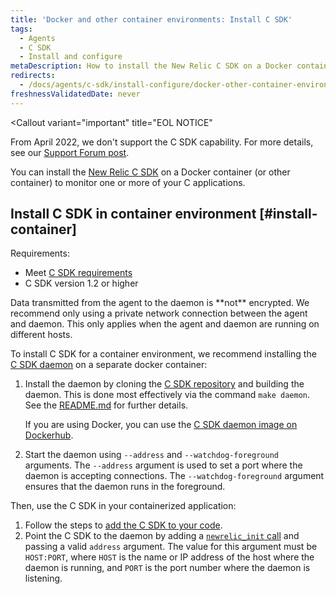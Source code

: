 ```yaml
---
title: 'Docker and other container environments: Install C SDK'
tags:
  - Agents
  - C SDK
  - Install and configure
metaDescription: How to install the New Relic C SDK on a Docker container (or other container) to monitor one or more of your C applications.
redirects:
  - /docs/agents/c-sdk/install-configure/docker-other-container-environments-install-c-sdk
freshnessValidatedDate: never
---
```


<Callout
  variant="important"
  title="EOL NOTICE"
>
  From April 2022, we don't support the C SDK capability. For more details, see our [Support Forum post](https://discuss.newrelic.com/t/q1-bulk-eol-announcement-fy23/181744).
</Callout>

You can install the [New Relic C SDK](/docs/agents/c-sdk/get-started/introduction-c-sdk) on a Docker container (or other container) to monitor one or more of your C applications.

## Install C SDK in container environment [#install-container]

Requirements:

* Meet [C SDK requirements](/docs/agents/c-sdk/get-started/c-sdk-compatibility-requirements)
* C SDK version 1.2 or higher

<Callout variant="caution">
  Data transmitted from the agent to the daemon is **not** encrypted. We recommend only using a private network connection between the agent and daemon. This only applies when the agent and daemon are running on different hosts.
</Callout>

To install C SDK for a container environment, we recommend installing the [C SDK daemon](/docs/agents/c-sdk/get-started/introduction-c-sdk#architecture) on a separate docker container:

1. Install the daemon by cloning the [C SDK repository](https://github.com/newrelic/c-sdk) and building the daemon. This is done most effectively via the command `make daemon`. See the [README.md](https://github.com/newrelic/c-sdk/blob/master/README.md#building-the-c-sdk) for further details.

   If you are using Docker, you can use the [C SDK daemon image on Dockerhub](https://hub.docker.com/r/newrelic/c-daemon).
2. Start the daemon using `--address` and `--watchdog-foreground` arguments. The `--address` argument is used to set a port where the daemon is accepting connections. The `--watchdog-foreground` argument ensures that the daemon runs in the foreground.

Then, use the C SDK in your containerized application:

1. Follow the steps to [add the C SDK to your code](/docs/agents/c-sdk/install-configure/install-c-sdk-compile-link-your-code).
2. Point the C SDK to the daemon by adding a [`newrelic_init` call](https://newrelic.github.io/c-sdk/libnewrelic_8h.html#a03f07e64a51b5f0cd51caa4f28c8b6c1) and passing a valid `address` argument. The value for this argument must be `HOST:PORT`, where `HOST` is the name or IP address of the host where the daemon is running, and `PORT` is the port number where the daemon is listening.

